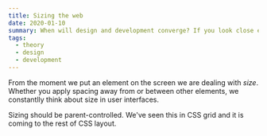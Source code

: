 ```yaml
---
title: Sizing the web
date: 2020-01-10
summary: When will design and development converge? If you look close enough they already have.
tags:
  - theory
  - design
  - development
---
```


From the moment we put an element on the screen we are dealing with _size_. Whether you apply spacing away from or between other elements, we constantlly think about size in user interfaces.

Sizing should be parent-controlled. We've seen this in CSS grid and it is coming to the rest of CSS layout.
